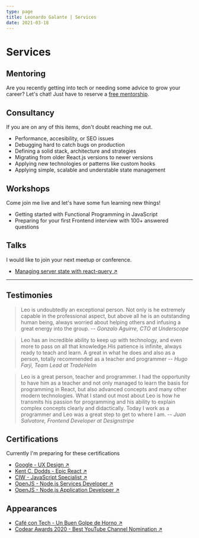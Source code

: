 ```yaml
---
type: page
title: Leonardo Galante | Services
date: 2021-03-18
---
```


# Services

## Mentoring

Are you recently getting into tech or needing some advice to grow your career?
Let's chat! Just have to reserve a [free mentorship](https://calendly.com/lndgalante).

## Consultancy

If you are on any of this items, don't doubt reaching me out.

- Performance, accesibility, or SEO issues
- Debugging hard to catch bugs on production
- Defining a solid stack, architecture and strategies
- Migrating from older React.js versions to newer versions
- Applying new technologies or patterns like custom hooks
- Applying simple, scalable and understable state management

## Workshops

Come join me live and let's have some fun learning new things!

- Getting started with Functional Programming in JavaScript
- Preparing for your first Frontend interview with 100+ answered questions

## Talks

I would like to join your next meetup or conference.

- [Managing server state with react-query ↗ ](https://youtu.be/LDdkC99knk0?t=4000)

---

## Testimonies

> Leo is undoubtedly an exceptional person. Not only is he extremely capable in the professional aspect, but above all he is an outstanding human being, always worried about helping others and infusing a great energy into the group.
> -- <cite>Gonzalo Aguirre, CTO at Underscope</cite>

> Leo has an incredible ability to keep up with technology, and even more to pass on all that knowledge.His patience is infinite, always ready to teach and learn. A great in what he does and also as a person, totally recommended as a teacher and programmer
> -- <cite>Hugo Farji, Team Lead at TradeHelm</cite>

> Leo is a great person, teacher and programmer. I had the opportunity to have him as a teacher and not only managed to learn the basis for programming in React, but also advanced concepts and many other modern technologies. What I stand out most about Leo is how he transmits his passion for programming and his ability to explain complex concepts clearly and didactically. Today I work as a programmer and Leo was a great step to get to where I am.
> -- <cite>Juan Salvatore, Frontend Developer at Designstripe</cite>

## Certifications

Currently I'm preparing for these certifications

- [Google - UX Design ↗ ](https://grow.google/uxdesign)
- [Kent C. Dodds - Epic React ↗ ](https://epicreact.dev)
- [CIW - JavaScript Specialist ↗ ](https://www.ciwcertified.com/ciw-certifications/web-development-series/javascript-specialist)
- [OpenJS - Node.js Services Developer ↗ ](https://training.linuxfoundation.org/certification/jsnsd)
- [OpenJS - Node.js Application Developer ↗ ](https://training.linuxfoundation.org/certification/jsnad)

## Appearances

- [Café con Tech - Un Buen Golpe de Horno ↗ ](https://www.cafecon.tech/1081172/8445033-un-buen-golpe-de-horno-junto-a-leonardo-galante)
- [Codear Awards 2020 - Best YouTube Channel Nomination ↗ ](https://youtu.be/Qs8XzFb9roo?t=5592)

